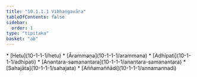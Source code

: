 ```yaml
---
title: "10.1.1.1 Vibhaṅgavāra"
tableOfContents: false
sidebar:
  order: 1
type: "tipitaka"
basket: "ab"
---
```



<DynamicBreadcrumb />



<TableOfContents>
* [Hetu](10-1-1-1/hetu)
* [Ārammaṇa](10-1-1-1/arammana)
* [Adhipati](10-1-1-1/adhipati)
* [Anantara-samanantara](10-1-1-1/anantara-samanantara)
* [Sahajāta](10-1-1-1/sahajata)
* [Aññamaññādi](10-1-1-1/annamannadi)
</TableOfContents>